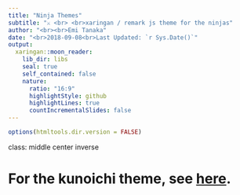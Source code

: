 ```yaml
---
title: "Ninja Themes"
subtitle: "⚔ <br> <br>xaringan / remark js theme for the ninjas"
author: "<br><br>Emi Tanaka"
date: "<br>2018-09-08<br>Last Updated: `r Sys.Date()`"
output:
  xaringan::moon_reader:
    lib_dir: libs
    seal: true 
    self_contained: false
    nature:
      ratio: "16:9"
      highlightStyle: github
      highlightLines: true
      countIncrementalSlides: false
---
```


```r
options(htmltools.dir.version = FALSE)
```

class: middle center inverse

# For the kunoichi theme, see [here](theme/kunoichi/kunoichi-theme-example.html).